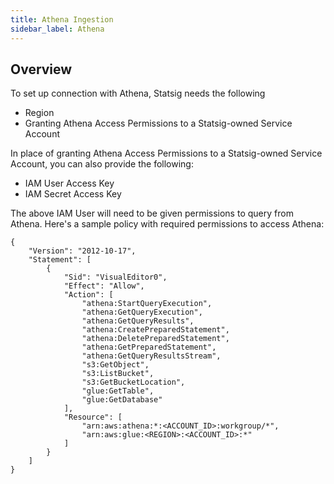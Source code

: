 ```yaml
---
title: Athena Ingestion
sidebar_label: Athena
---
```


## Overview

To set up connection with Athena, Statsig needs the following

- Region
- Granting Athena Access Permissions to a Statsig-owned Service Account  

In place of granting Athena Access Permissions to a Statsig-owned Service Account, you can also provide the following:

- IAM User Access Key
- IAM Secret Access Key

The above IAM User will need to be given permissions to query from Athena. Here's a sample policy with required permissions to access Athena:

```
{
    "Version": "2012-10-17",
    "Statement": [
        {
            "Sid": "VisualEditor0",
            "Effect": "Allow",
            "Action": [
                "athena:StartQueryExecution",
                "athena:GetQueryExecution",
                "athena:GetQueryResults",
                "athena:CreatePreparedStatement",
                "athena:DeletePreparedStatement",
                "athena:GetPreparedStatement",
                "athena:GetQueryResultsStream",
                "s3:GetObject",
                "s3:ListBucket",
                "s3:GetBucketLocation",
                "glue:GetTable",
                "glue:GetDatabase"
            ],
            "Resource": [
                "arn:aws:athena:*:<ACCOUNT_ID>:workgroup/*",
                "arn:aws:glue:<REGION>:<ACCOUNT_ID>:*"
            ]
        }
    ]
}
```
